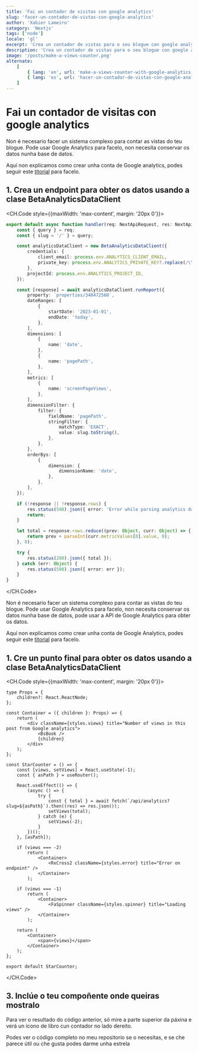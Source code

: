 ```yaml
---
title: 'Fai un contador de visitas con google analytics'
slug: 'facer-un-contador-de-vistas-con-google-analytics'
author: 'Xabier Lameiro'
category: 'Nextjs'
tags: ['node']
locale: 'gl'
excerpt: 'Crea un contador de vistas para o seu blogue con google analytics e nextjs api route. Uso de BetaAnalyticsDataClient desde a API de datos de Google Analytics'
description: 'Crea un contador de vistas para o seu blogue con google analytics e nextjs api route. Uso de BetaAnalyticsDataClient desde a API de datos de Google Analytics'
image: '/posts/make-a-views-counter.png'
alternate:
    [
        { lang: 'en', url: 'make-a-views-counter-with-google-analytics' },
        { lang: 'es', url: 'hacer-un-contador-de-vistas-con-google-analytics' },
    ]
---
```


# Fai un contador de visitas con google analytics

<Date date="01-10-2023" />

<GoogleAdsense />

Non é necesario facer un sistema complexo para contar as vistas do teu blogue. Pode usar Google Analytics para facelo, non necesita conservar os datos nunha base de datos.

Aquí non explicamos como crear unha conta de Google analytics, podes seguir este [titorial](https://support.google.com/analytics/answer/1008015?hl=en 'Google analytics Link') para facelo.

## 1. Crea un endpoint para obter os datos usando a clase BetaAnalyticsDataClient

<CH.Code style={{maxWidth: 'max-content', margin: '20px 0'}}>

```ts .analytics.ts
export default async function handler(req: NextApiRequest, res: NextApiResponse<Data>) {
    const { query } = req;
    const { slug = '/' } = query;

    const analyticsDataClient = new BetaAnalyticsDataClient({
        credentials: {
            client_email: process.env.ANALYTICS_CLIENT_EMAIL,
            private_key: process.env.ANALYTICS_PRIVATE_KEY?.replace(/\\n/g, '\n'),
        },
        projectId: process.env.ANALYTICS_PROJECT_ID,
    });

    const [response] = await analyticsDataClient.runReport({
        property: `properties/348472560`,
        dateRanges: [
            {
                startDate: '2023-01-01',
                endDate: 'today',
            },
        ],
        dimensions: [
            {
                name: 'date',
            },
            {
                name: 'pagePath',
            },
        ],
        metrics: [
            {
                name: 'screenPageViews',
            },
        ],
        dimensionFilter: {
            filter: {
                fieldName: 'pagePath',
                stringFilter: {
                    matchType: 'EXACT',
                    value: slug.toString(),
                },
            },
        },
        orderBys: [
            {
                dimension: {
                    dimensionName: 'date',
                },
            },
        ],
    });

    if (!response || !response.rows) {
        res.status(500).json({ error: 'Error while parsing analytics data' });
        return;
    }

    let total = response.rows.reduce((prev: Object, curr: Object) => {
        return prev + parseInt(curr.metricValues[0].value, 0);
    }, 0);

    try {
        res.status(200).json({ total });
    } catch (err: Object) {
        res.status(500).json({ error: err });
    }
}
```

</CH.Code>

Non é necesario facer un sistema complexo para contar as vistas do teu blogue. Pode usar Google Analytics para facelo, non necesita conservar os datos nunha base de datos, pode usar a API de Google Analytics para obter os datos.

Aquí non explicamos como crear unha conta de Google Analytics, podes seguir este [titorial](https://support.google.com/analytics/answer/1008015?hl=en) para facelo.

## 1. Cre un punto final para obter os datos usando a clase BetaAnalyticsDataClient

<CH.Code style={{maxWidth: 'max-content', margin: '20px 0'}}>

```tsx ViewCounter.tsx mark=29,36,43
type Props = {
    children?: React.ReactNode;
};

const Container = ({ children }: Props) => {
    return (
        <div className={styles.views} title="Number of views in this post from Google analytics">
            <BsBook />
            {children}
        </div>
    );
};

const StarCounter = () => {
    const [views, setViews] = React.useState(-1);
    const { asPath } = useRouter();

    React.useEffect(() => {
        (async () => {
            try {
                const { total } = await fetch(`/api/analytics?slug=${asPath}`).then((res) => res.json());
                setViews(total);
            } catch (e) {
                setViews(-2);
            }
        })();
    }, [asPath]);

    if (views === -2)
        return (
            <Container>
                <RxCross2 className={styles.error} title="Error on endpoint" />
            </Container>
        );

    if (views === -1)
        return (
            <Container>
                <FaSpinner className={styles.spinner} title="Loading views" />
            </Container>
        );

    return (
        <Container>
            <span>{views}</span>
        </Container>
    );
};

export default StarCounter;
```

</CH.Code>

## 3. Inclúe o teu compoñente onde queiras mostralo

Para ver o resultado do código anterior, só mire a parte superior da páxina e verá un ícono de libro cun contador no lado dereito.

Podes ver o código completo no meu repositorio se o necesitas, e se che parece útil ou che gusta podes darme unha estrela
